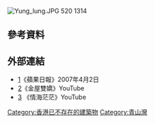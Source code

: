 {{multiple issues|
{{dead end|time=2014-01-16T08:42:57+00:00}}
{{expand|time=2014-01-16T08:42:57+00:00}}
{{unreferenced|time=2014-01-16T08:42:57+00:00}}
}}
[[File:Yung_lung.JPG|thumb]]
520 1314

== 參考資料 ==
<references />

==外部連結==
*[http://hk.apple.nextmedia.com/entertainment/art/20070402/6962172]{{Wayback|url=http://hk.apple.nextmedia.com/entertainment/art/20070402/6962172 |date=20140116191919 }}《蘋果日報》2007年4月2日
*[http://www.youtube.com/watch?v=wDBYEJmWrao]{{Wayback|url=http://www.youtube.com/watch?v=wDBYEJmWrao |date=20140625044613 }}《金屋雙嬌》YouTube
*[http://www.youtube.com/watch?v=Idfed3qJaLQ]{{Wayback|url=http://www.youtube.com/watch?v=Idfed3qJaLQ |date=20140625061357 }} 《情海茫茫》YouTube
{{九龍倉集團/會德豐}}
[[Category:香港已不存在的建築物|Category:香港已不存在的建築物]]
[[Category:青山灣|Category:青山灣]]